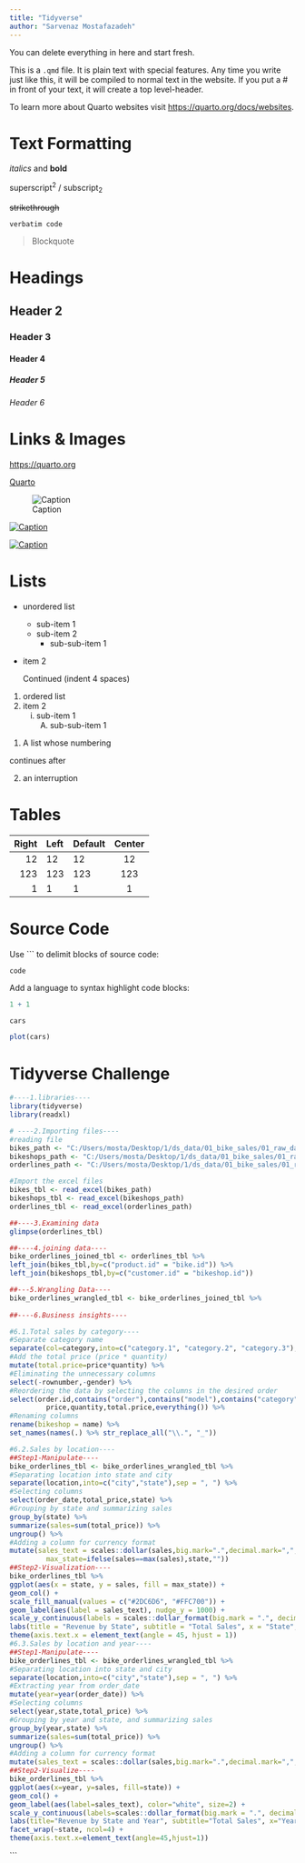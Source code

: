 ```yaml
---
title: "Tidyverse"
author: "Sarvenaz Mostafazadeh"
---
```


::: callout-note
You can delete everything in here and start fresh.
:::

This is a `.qmd` file. It is plain text with special features. Any time you write just like this, it will be compiled to normal text in the website. If you put a \# in front of your text, it will create a top level-header.

To learn more about Quarto websites visit <https://quarto.org/docs/websites>.

# Text Formatting

*italics* and **bold**

superscript^2^ / subscript~2~

~~strikethrough~~

`verbatim code`

> Blockquote

# Headings

## Header 2
### Header 3
#### Header 4
##### Header 5
###### Header 6

# Links & Images

<https://quarto.org>

[Quarto](https://quarto.org)

![Caption](../../assets/img/elephant.png)

[![Caption](../../assets/img/elephant.png)](https://quarto.org)

[![Caption](../../assets/img/elephant.png)](https://quarto.org "An elephant")


# Lists

* unordered list
    + sub-item 1
    + sub-item 2
        - sub-sub-item 1
        
*   item 2

    Continued (indent 4 spaces)
    
    
1. ordered list
2. item 2
    i) sub-item 1
         A.  sub-sub-item 1
         
(@)  A list whose numbering

continues after

(@)  an interruption

# Tables

| Right | Left | Default | Center |
|------:|:-----|---------|:------:|
|   12  |  12  |    12   |    12  |
|  123  |  123 |   123   |   123  |
|    1  |    1 |     1   |     1  |

# Source Code

Use ``` to delimit blocks of source code:

```
code
```

Add a language to syntax highlight code blocks:

```r
1 + 1
```

```r
cars
```

```r
plot(cars)
```

# Tidyverse Challenge

```r
#----1.libraries----
library(tidyverse)
library(readxl)

# ----2.Importing files----
#reading file
bikes_path <- "C:/Users/mosta/Desktop/1/ds_data/01_bike_sales/01_raw_data/bikes.xlsx"
bikeshops_path <- "C:/Users/mosta/Desktop/1/ds_data/01_bike_sales/01_raw_data/bikeshops.xlsx"
orderlines_path <- "C:/Users/mosta/Desktop/1/ds_data/01_bike_sales/01_raw_data/orderlines.xlsx"

#Import the excel files
bikes_tbl <- read_excel(bikes_path)
bikeshops_tbl <- read_excel(bikeshops_path)
orderlines_tbl <- read_excel(orderlines_path)

##----3.Examining data
glimpse(orderlines_tbl)

##----4.joining data----
bike_orderlines_joined_tbl <- orderlines_tbl %>%
left_join(bikes_tbl,by=c("product.id" = "bike.id")) %>%
left_join(bikeshops_tbl,by=c("customer.id" = "bikeshop.id"))

##---5.Wrangling Data----
bike_orderlines_wrangled_tbl <- bike_orderlines_joined_tbl %>%
  
##----6.Business insights----

#6.1.Total sales by category----
#Separate category name
separate(col=category,into=c("category.1", "category.2", "category.3"),sep=" - ") %>%
#Add the total price (price * quantity) 
mutate(total.price=price*quantity) %>%
#Eliminating the unnecessary columns
select(-rownumber,-gender) %>%
#Reordering the data by selecting the columns in the desired order
select(order.id,contains("order"),contains("model"),contains("category"),
         price,quantity,total.price,everything()) %>%
#Renaming columns
rename(bikeshop = name) %>%
set_names(names(.) %>% str_replace_all("\\.", "_"))

#6.2.Sales by location----
##Step1-Manipulate----
bike_orderlines_tbl <- bike_orderlines_wrangled_tbl %>%
#Separating location into state and city
separate(location,into=c("city","state"),sep = ", ") %>%
#Selecting columns
select(order_date,total_price,state) %>%
#Grouping by state and summarizing sales
group_by(state) %>%
summarize(sales=sum(total_price)) %>%
ungroup() %>%
#Adding a column for currency format 
mutate(sales_text = scales::dollar(sales,big.mark=".",decimal.mark=",",prefix ="",suffix=" €"),
         max_state=ifelse(sales==max(sales),state,""))
##Step2-Visualization----
bike_orderlines_tbl %>%
ggplot(aes(x = state, y = sales, fill = max_state)) +
geom_col() +
scale_fill_manual(values = c("#2DC6D6", "#FFC700")) +
geom_label(aes(label = sales_text), nudge_y = 1000) +
scale_y_continuous(labels = scales::dollar_format(big.mark = ".", decimal.mark = ",", prefix = "", suffix = " €")) +
labs(title = "Revenue by State", subtitle = "Total Sales", x = "State", y = "Revenue") +
theme(axis.text.x = element_text(angle = 45, hjust = 1))
#6.3.Sales by location and year----
##Step1-Manipulate----
bike_orderlines_tbl <- bike_orderlines_wrangled_tbl %>%
#Separating location into state and city
separate(location,into=c("city","state"),sep = ", ") %>%
#Extracting year from order_date
mutate(year=year(order_date)) %>%
#Selecting columns
select(year,state,total_price) %>%
#Grouping by year and state, and summarizing sales
group_by(year,state) %>%
summarize(sales=sum(total_price)) %>%
ungroup() %>%
#Adding a column for currency format 
mutate(sales_text = scales::dollar(sales,big.mark=".",decimal.mark=",",prefix="",suffix =" €"))
##Step2-Visualize----
bike_orderlines_tbl %>%
ggplot(aes(x=year, y=sales, fill=state)) +
geom_col() +
geom_label(aes(label=sales_text), color="white", size=2) +
scale_y_continuous(labels=scales::dollar_format(big.mark = ".", decimal.mark = ",", prefix = "", suffix = " €")) +
labs(title="Revenue by State and Year", subtitle="Total Sales", x="Year", y="Revenue") +
facet_wrap(~state, ncol=4) +
theme(axis.text.x=element_text(angle=45,hjust=1))

```


```
